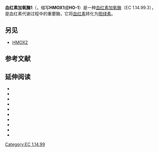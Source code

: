 {{PBB|geneid=3162}}
'''血红素加氧酶1'''（{{lang-en|heme oxygenase 1}}，缩写'''HMOX1'''或'''HO-1'''）是一种[[血红素加氧酶|血红素加氧酶]]（EC 1.14.99.3），是血红素代谢过程中的重要酶，它将[[血红素|血红素]]转化为[[胆绿素|胆绿素]]。

== 另见 ==
* [[HMOX2|HMOX2]]

==参考文献==
{{reflist}}

== 延伸阅读 ==
{{refbegin | 2}}
* {{cite journal | author=Yachie A, Niida Y, Wada T, Igarashi N, Kaneda H, Toma T, Ohta K, Kasahara Y, Koizumi S | title=Oxidative stress causes enhanced endothelial cell injury in human heme oxygenase-1 deficiency | journal=J Clin Invest | year=1999 | pages=129–35 | volume=103 | issue=1  | pmid=9884342 | doi=10.1172/JCI4165 | pmc=407858}}
*{{cite journal | author=Wang J, Doré S | title=Heme oxygenase-1 exacerbates early brain injury after intracerebral haemorrhage.| journal=Brain | year=2007 | pages=1643–52 | volume=130 | issue=6  | pmid=17525142| doi=10.1093/brain/awm095 | pmc=2291147}}
*{{cite journal  | author=Soares MP, Brouard S, Smith RN, Bach FH |title=Heme oxygenase-1, a protective gene that prevents the rejection of transplanted organs |journal=Immunol. Rev. |volume=184 |issue=  |pages= 275–85 |year= 2002 |pmid= 12086318 |doi=10.1034/j.1600-065x.2001.1840124.x  }}
*{{cite journal  | author=Morse D, Choi AM |title=Heme oxygenase-1: the "emerging molecule" has arrived |journal=Am. J. Respir. Cell Mol. Biol. |volume=27 |issue= 1 |pages= 8–16 |year= 2002 |pmid= 12091240 |doi=  10.1165/ajrcmb.27.1.4862}}
*{{cite journal  | author=Buelow R, Tullius SG, Volk HD |title=Protection of grafts by hemoxygenase-1 and its toxic product carbon monoxide |journal=Am. J. Transplant. |volume=1 |issue= 4 |pages= 313–5 |year= 2002 |pmid= 12099373 |doi=10.1034/j.1600-6143.2001.10404.x  }}
*{{cite journal  | author=Ishikawa K |title=Heme oxygenase-1 against vascular insufficiency: roles of atherosclerotic disorders |journal=Curr. Pharm. Des. |volume=9 |issue= 30 |pages= 2489–97 |year= 2003 |pmid= 14529548 |doi=10.2174/1381612033453767  }}
*{{cite journal  | author=Exner M, Minar E, Wagner O, Schillinger M |title=The role of heme oxygenase-1 promoter polymorphisms in human disease |journal=Free Radic. Biol. Med. |volume=37 |issue= 8 |pages= 1097–104 |year= 2005 |pmid= 15451051 |doi= 10.1016/j.freeradbiomed.2004.07.008 }}
*{{cite journal  | author=Ozono R |title=New biotechnological methods to reduce oxidative stress in the cardiovascular system: focusing on the Bach1/heme oxygenase-1 pathway |journal=Current pharmaceutical biotechnology |volume=7 |issue= 2 |pages= 87–93 |year= 2006 |pmid= 16724942 |doi=10.2174/138920106776597630  }}
*{{cite journal  | author=Tracz MJ, Alam J, Nath KA |title=Physiology and pathophysiology of heme: implications for kidney disease |journal=J. Am. Soc. Nephrol. |volume=18 |issue= 2 |pages= 414–20 |year= 2007 |pmid= 17229906 |doi= 10.1681/ASN.2006080894 }}
*{{cite journal  | author=Hill-Kapturczak N, Agarwal A |title=Haem oxygenase-1--a culprit in vascular and renal damage? |journal=Nephrol. Dial. Transplant. |volume=22 |issue= 6 |pages= 1495–9 |year= 2007 |pmid= 17389623 |doi= 10.1093/ndt/gfm093 }}
{{refend}}

{{PDB Gallery|geneid=3162}}
{{双加氧酶类}}

[[Category:EC_1.14.99|Category:EC 1.14.99]]